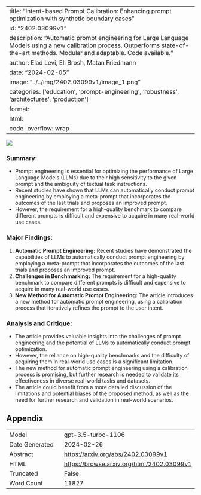 
---
title: "Intent-based Prompt Calibration: Enhancing prompt optimization with synthetic boundary cases"
id: "2402.03099v1"
description: "Automatic prompt engineering for Large Language Models using a new calibration process. Outperforms state-of-the-art methods. Modular and adaptable. Code available."
author: Elad Levi, Eli Brosh, Matan Friedmann
date: "2024-02-05"
image: "../../img/2402.03099v1/image_1.png"
categories: ['education', 'prompt-engineering', 'robustness', 'architectures', 'production']
format:
  html:
    code-overflow: wrap
---

![](../../img/2402.03099v1/image_1.png)

### **Summary:**
- Prompt engineering is essential for optimizing the performance of Large Language Models (LLMs) due to their high sensitivity to the given prompt and the ambiguity of textual task instructions.
- Recent studies have shown that LLMs can automatically conduct prompt engineering by employing a meta-prompt that incorporates the outcomes of the last trials and proposes an improved prompt.
- However, the requirement for a high-quality benchmark to compare different prompts is difficult and expensive to acquire in many real-world use cases.

### Major Findings:
1. **Automatic Prompt Engineering:** Recent studies have demonstrated the capabilities of LLMs to automatically conduct prompt engineering by employing a meta-prompt that incorporates the outcomes of the last trials and proposes an improved prompt.
2. **Challenges in Benchmarking:** The requirement for a high-quality benchmark to compare different prompts is difficult and expensive to acquire in many real-world use cases.
3. **New Method for Automatic Prompt Engineering:** The article introduces a new method for automatic prompt engineering, using a calibration process that iteratively refines the prompt to the user intent.

### Analysis and Critique:
- The article provides valuable insights into the challenges of prompt engineering and the potential of LLMs to automatically conduct prompt optimization.
- However, the reliance on high-quality benchmarks and the difficulty of acquiring them in real-world use cases is a significant limitation.
- The new method for automatic prompt engineering using a calibration process is promising, but further research is needed to validate its effectiveness in diverse real-world tasks and datasets.
- The article could benefit from a more detailed discussion of the limitations and potential biases of the proposed method, as well as the need for further research and validation in real-world scenarios.

## Appendix

|          |          |
|----------|----------|
| Model     | gpt-3.5-turbo-1106       |
| Date Generated     | 2024-02-26       |
| Abstract | [https://arxiv.org/abs/2402.03099v1](https://arxiv.org/abs/2402.03099v1)        |
| HTML     | [https://browse.arxiv.org/html/2402.03099v1](https://browse.arxiv.org/html/2402.03099v1)       |
| Truncated       | False       |
| Word Count       | 11827       |